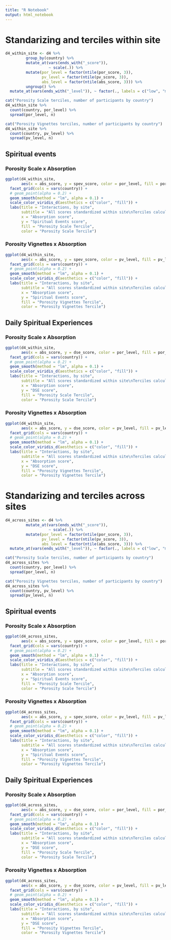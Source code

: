 ```yaml
---
title: "R Notebook"
output: html_notebook
---
```


# Standarizing and terciles within site

```r
d4_within_site <- d4 %>%
         group_by(country) %>%
         mutate_at(vars(ends_with("_score")),
                   ~ scale(.)) %>%
         mutate(por_level = factor(ntile(por_score, 3)),
                pv_level = factor(ntile(pv_score, 3)),
                abs_level = factor(ntile(abs_score, 3))) %>%
         ungroup() %>%
  mutate_at(vars(ends_with("_level")), ~ factor(., labels = c("low", "mid", "high")))
```

```r
cat("Porosity Scale terciles, number of participants by country")
d4_within_site %>%
  count(country, por_level) %>%
  spread(por_level, n)
```

```r
cat("Porosity Vignettes terciles, number of participants by country")
d4_within_site %>%
  count(country, pv_level) %>%
  spread(pv_level, n)
```

## Spiritual events

### Porosity Scale x Absorption

```r
ggplot(d4_within_site,
       aes(x = abs_score, y = spev_score, color = por_level, fill = por_level)) +
  facet_grid(cols = vars(country)) +
  # geom_point(alpha = 0.2) +
  geom_smooth(method = "lm", alpha = 0.1) +
  scale_color_viridis_d(aesthetics = c("color", "fill")) +
  labs(title = "Interactions, by site",
       subtitle = "All scores standardized within site\nTerciles calculated within site",
       x = "Absorption score",
       y = "Spiritual Events score",
       fill = "Porosity Scale Tercile",
       color = "Porosity Scale Tercile")
```

### Porosity Vignettes x Absorption

```r
ggplot(d4_within_site,
       aes(x = abs_score, y = spev_score, color = pv_level, fill = pv_level)) +
  facet_grid(cols = vars(country)) +
  # geom_point(alpha = 0.2) +
  geom_smooth(method = "lm", alpha = 0.1) +
  scale_color_viridis_d(aesthetics = c("color", "fill")) +
  labs(title = "Interactions, by site",
       subtitle = "All scores standardized within site\nTerciles calculated within site",
       x = "Absorption score",
       y = "Spiritual Events score",
       fill = "Porosity Vignettes Tercile",
       color = "Porosity Vignettes Tercile")
```


## Daily Spiritual Experiences

### Porosity Scale x Absorption

```r
ggplot(d4_within_site,
       aes(x = abs_score, y = dse_score, color = por_level, fill = por_level)) +
  facet_grid(cols = vars(country)) +
  # geom_point(alpha = 0.2) +
  geom_smooth(method = "lm", alpha = 0.1) +
  scale_color_viridis_d(aesthetics = c("color", "fill")) +
  labs(title = "Interactions, by site",
       subtitle = "All scores standardized within site\nTerciles calculated within site",
       x = "Absorption score",
       y = "DSE score",
       fill = "Porosity Scale Tercile",
       color = "Porosity Scale Tercile")
```

### Porosity Vignettes x Absorption

```r
ggplot(d4_within_site,
       aes(x = abs_score, y = dse_score, color = pv_level, fill = pv_level)) +
  facet_grid(cols = vars(country)) +
  # geom_point(alpha = 0.2) +
  geom_smooth(method = "lm", alpha = 0.1) +
  scale_color_viridis_d(aesthetics = c("color", "fill")) +
  labs(title = "Interactions, by site",
       subtitle = "All scores standardized within site\nTerciles calculated within site",
       x = "Absorption score",
       y = "DSE score",
       fill = "Porosity Vignettes Tercile",
       color = "Porosity Vignettes Tercile")
```



# Standarizing and terciles across sites

```r
d4_across_sites <- d4 %>%
         mutate_at(vars(ends_with("_score")),
                   ~ scale(.)) %>%
         mutate(por_level = factor(ntile(por_score, 3)),
                pv_level = factor(ntile(pv_score, 3)),
                abs_level = factor(ntile(abs_score, 3))) %>%
  mutate_at(vars(ends_with("_level")), ~ factor(., labels = c("low", "mid", "high")))
```

```r
cat("Porosity Scale terciles, number of participants by country")
d4_across_sites %>%
  count(country, por_level) %>%
  spread(por_level, n)
```

```r
cat("Porosity Vignettes terciles, number of participants by country")
d4_across_sites %>%
  count(country, pv_level) %>%
  spread(pv_level, n)
```

## Spiritual events

### Porosity Scale x Absorption

```r
ggplot(d4_across_sites,
       aes(x = abs_score, y = spev_score, color = por_level, fill = por_level)) +
  facet_grid(cols = vars(country)) +
  # geom_point(alpha = 0.2) +
  geom_smooth(method = "lm", alpha = 0.1) +
  scale_color_viridis_d(aesthetics = c("color", "fill")) +
  labs(title = "Interactions, by site",
       subtitle = "All scores standardized within site\nTerciles calculated within site",
       x = "Absorption score",
       y = "Spiritual Events score",
       fill = "Porosity Scale Tercile",
       color = "Porosity Scale Tercile")
```

### Porosity Vignettes x Absorption

```r
ggplot(d4_across_sites,
       aes(x = abs_score, y = spev_score, color = pv_level, fill = pv_level)) +
  facet_grid(cols = vars(country)) +
  # geom_point(alpha = 0.2) +
  geom_smooth(method = "lm", alpha = 0.1) +
  scale_color_viridis_d(aesthetics = c("color", "fill")) +
  labs(title = "Interactions, by site",
       subtitle = "All scores standardized within site\nTerciles calculated within site",
       x = "Absorption score",
       y = "Spiritual Events score",
       fill = "Porosity Vignettes Tercile",
       color = "Porosity Vignettes Tercile")
```


## Daily Spiritual Experiences

### Porosity Scale x Absorption

```r
ggplot(d4_across_sites,
       aes(x = abs_score, y = dse_score, color = por_level, fill = por_level)) +
  facet_grid(cols = vars(country)) +
  # geom_point(alpha = 0.2) +
  geom_smooth(method = "lm", alpha = 0.1) +
  scale_color_viridis_d(aesthetics = c("color", "fill")) +
  labs(title = "Interactions, by site",
       subtitle = "All scores standardized within site\nTerciles calculated within site",
       x = "Absorption score",
       y = "DSE score",
       fill = "Porosity Scale Tercile",
       color = "Porosity Scale Tercile")
```

### Porosity Vignettes x Absorption

```r
ggplot(d4_across_sites,
       aes(x = abs_score, y = dse_score, color = pv_level, fill = pv_level)) +
  facet_grid(cols = vars(country)) +
  # geom_point(alpha = 0.2) +
  geom_smooth(method = "lm", alpha = 0.1) +
  scale_color_viridis_d(aesthetics = c("color", "fill")) +
  labs(title = "Interactions, by site",
       subtitle = "All scores standardized within site\nTerciles calculated within site",
       x = "Absorption score",
       y = "DSE score",
       fill = "Porosity Vignettes Tercile",
       color = "Porosity Vignettes Tercile")
```

